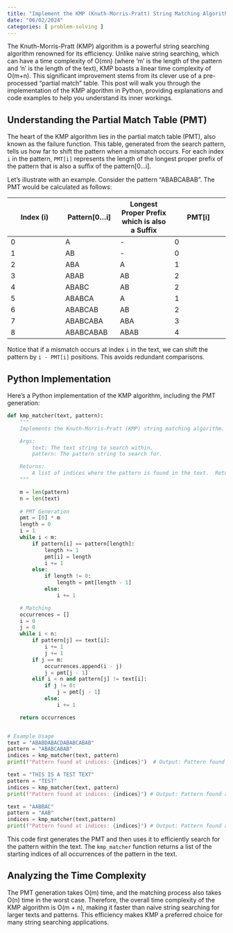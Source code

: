 ```yaml
---
title: "Implement the KMP (Knuth-Morris-Pratt) String Matching Algorithm"
date: "06/02/2024"
categories: [ problem-solving ]
---
```


The Knuth-Morris-Pratt (KMP) algorithm is a powerful string searching algorithm renowned for its efficiency. Unlike naive string searching, which can have a time complexity of O(mn) (where 'm' is the length of the pattern and 'n' is the length of the text), KMP boasts a linear time complexity of O(m+n). This significant improvement stems from its clever use of a pre-processed "partial match" table.  This post will walk you through the implementation of the KMP algorithm in Python, providing explanations and code examples to help you understand its inner workings.

## Understanding the Partial Match Table (PMT)

The heart of the KMP algorithm lies in the partial match table (PMT), also known as the failure function.  This table, generated from the search pattern, tells us how far to shift the pattern when a mismatch occurs.  For each index `i` in the pattern, `PMT[i]` represents the length of the longest proper prefix of the pattern that is also a suffix of the pattern[0...i].

Let's illustrate with an example. Consider the pattern "ABABCABAB".  The PMT would be calculated as follows:

| Index (i) | Pattern[0...i] | Longest Proper Prefix which is also a Suffix | PMT[i] |
|---|---|---|---|
| 0 | A |  -  | 0 |
| 1 | AB |  -  | 0 |
| 2 | ABA | A | 1 |
| 3 | ABAB | AB | 2 |
| 4 | ABABC | AB | 2 |
| 5 | ABABCA | A | 1 |
| 6 | ABABCAB | AB | 2 |
| 7 | ABABCABA | ABA | 3 |
| 8 | ABABCABAB | ABAB | 4 |


Notice that if a mismatch occurs at index `i` in the text, we can shift the pattern by `i - PMT[i]` positions.  This avoids redundant comparisons.

## Python Implementation

Here's a Python implementation of the KMP algorithm, including the PMT generation:

```python
def kmp_matcher(text, pattern):
    """
    Implements the Knuth-Morris-Pratt (KMP) string matching algorithm.

    Args:
        text: The text string to search within.
        pattern: The pattern string to search for.

    Returns:
        A list of indices where the pattern is found in the text.  Returns an empty list if the pattern is not found.
    """

    m = len(pattern)
    n = len(text)
    
    # PMT Generation
    pmt = [0] * m
    length = 0
    i = 1
    while i < m:
        if pattern[i] == pattern[length]:
            length += 1
            pmt[i] = length
            i += 1
        else:
            if length != 0:
                length = pmt[length - 1]
            else:
                i += 1

    # Matching
    occurrences = []
    i = 0
    j = 0
    while i < n:
        if pattern[j] == text[i]:
            i += 1
            j += 1
        if j == m:
            occurrences.append(i - j)
            j = pmt[j - 1]
        elif i < n and pattern[j] != text[i]:
            if j != 0:
                j = pmt[j - 1]
            else:
                i += 1

    return occurrences


# Example Usage
text = "ABABDABACDABABCABAB"
pattern = "ABABCABAB"
indices = kmp_matcher(text, pattern)
print(f"Pattern found at indices: {indices}")  # Output: Pattern found at indices: [10]

text = "THIS IS A TEST TEXT"
pattern = "TEST"
indices = kmp_matcher(text, pattern)
print(f"Pattern found at indices: {indices}") # Output: Pattern found at indices: [10]

text = "AABBAC"
pattern = "AAB"
indices = kmp_matcher(text,pattern)
print(f"Pattern found at indices: {indices}") # Output: Pattern found at indices: [0]

```

This code first generates the PMT and then uses it to efficiently search for the pattern within the text.  The `kmp_matcher` function returns a list of the starting indices of all occurrences of the pattern in the text.


##  Analyzing the Time Complexity

The PMT generation takes O(m) time, and the matching process also takes O(n) time in the worst case. Therefore, the overall time complexity of the KMP algorithm is O(m + n), making it faster than naive string searching for larger texts and patterns. This efficiency makes KMP a preferred choice for many string searching applications.

